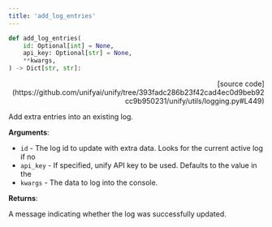 ```yaml
---
title: 'add_log_entries'
---
```


```python
def add_log_entries(
    id: Optional[int] = None,
    api_key: Optional[str] = None,
    **kwargs,
) -> Dict[str, str]:
```

<p align="right">[source code](https://github.com/unifyai/unify/tree/393fadc286b23f42cad4ec0d9beb92cc9b950231/unify/utils/logging.py#L449)</p>

Add extra entries into an existing log.

**Arguments**:

- `id` - The log id to update with extra data. Looks for the current active log if no
- `api_key` - If specified, unify API key to be used. Defaults to the value in the
- `kwargs` - The data to log into the console.



**Returns**:

A message indicating whether the log was successfully updated.